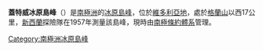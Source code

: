 {{coord|77|1|S|160|15|E|source:GNIS|display=title}}

'''蓋特威冰原島峰'''（{{lang-en|Gateway Nunatak}}）是[[南極洲|南極洲]]的[[冰原島峰|冰原島峰]]，位於[[維多利亞地|維多利亞地]]，處於[[格蘭山|格蘭山]]以西17公里，[[新西蘭|新西蘭]]探險隊在1957年測量該島峰，現時由[[南極條約體系|南極條約體系]]管理。

{{DEFAULTSORT:Gateway Nunatak}}
[[Category:南極洲冰原島峰|Category:南極洲冰原島峰]]


{{ScottCoast-geo-stub}}